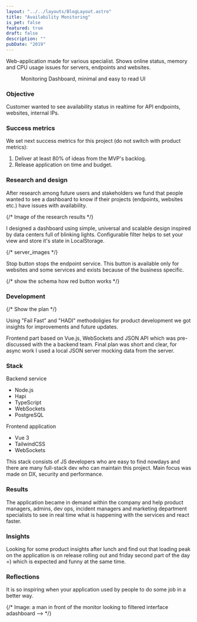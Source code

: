 ```yaml
---
layout: "../../layouts/BlogLayout.astro"
title: "Availability Monitoring"
is_pet: false
featured: true
draft: false
description: ""
pubDate: "2019"
---
```



Web-application made for various specialist. Shows online status, memory and CPU usage issues for servers, endpoints and websites.

<figure class="wide">
  <Picture
    src="https://res.cloudinary.com/alekspetrov/image/upload/v1665594447/website/web-monitoring-1_difrzm.png"
    alt="Web monitoring UI"
    widths={[480, 860, 1080]}
    aspectRatio="7:5"
  />
  <figcaption>Monitoring Dashboard, minimal and easy to read UI</figcaption>
</figure>

### Objective

Customer wanted to see availability status in realtime for API endpoints, websites, internal IPs.

### Success metrics

We set next success metrics for this project (do not switch with product metrics):

1. Deliver at least 80% of ideas from the MVP's backlog.
2. Release application on time and budget.

### Research and design

After research among future users and stakeholders we fund that people wanted to see a dashboard to know if their projects (endpoints, websites etc.) have issues with availability.

{/* Image of the research results */}

I designed a dashboard using simple, universal and scalable design inspired by data centers full of blinking lights. Configurable filter helps to set your view and store it's state in LocalStorage.

{/* server_images */}

Stop button stops the endpoint service. This button is available only for websites and some services and exists because of the business specific.

{/* show the schema how red button works */}

### Development

{/* Show the plan */}

Using "Fail Fast" and "HADI" methodoligies for product development we got insights for improvements and future updates.

Frontend part based on Vue.js, WebSockets and JSON API which was pre-discussed with the a backend team. Final plan was short and clear, for async work I used a local JSON server mocking data from the server.

### Stack

<div class="flex gap-12">
  <div>
    <p class="mb-3">Backend service</p>
    <ul>
      <li>Node.js</li>
      <li>Hapi</li>
      <li>TypeScript</li>
      <li>WebSockets</li>
      <li>PostgreSQL</li>
    </ul>
  </div>
  <div>
    <p class="mb-3">Frontend application</p>
    <ul>
      <li>Vue 3</li>
      <li>TailwindCSS</li>
      <li>WebSockets</li>
    </ul>
  </div>
</div>

This stack consists of JS developers who are easy to find nowdays and there are many full-stack dev who can maintain this project. Main focus was made on DX, security and performance.

### Results

The application became in demand within the company and help product managers, admins, dev ops, incident managers and marketing department specialists to see in real time what is happening with the services and react faster.

### Insights

Looking for some product insights after lunch and find out that loading peak on the application is on release rolling out and friday second part of the day =) which is expected and funny at the same time.

### Reflections

It is so inspiring when your application used by people to do some job in a better way.

{/* Image: a man in front of the monitor looking to filtered interface adashboard --> */}
